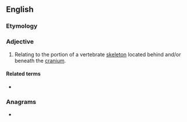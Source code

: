 ==English==

===Etymology===
{{prefix|post|cranial|lang=en}}

===Adjective===
{{en-adj|-}}

# {{lb|en|anatomy}} Relating to the portion of a vertebrate [[skeleton]] located behind and/or beneath the [[cranium]].

====Related terms====
* {{l|en|precranial}}

===Anagrams===
* {{anagrams|en|Port Sanilac}}